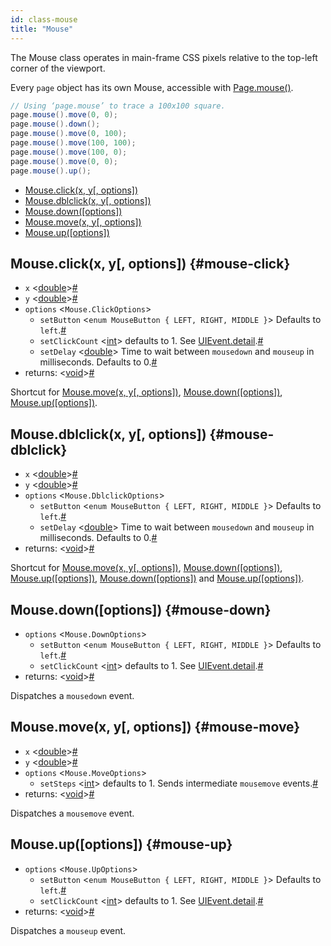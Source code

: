 ```yaml
---
id: class-mouse
title: "Mouse"
---
```


The Mouse class operates in main-frame CSS pixels relative to the top-left corner of the viewport.

Every `page` object has its own Mouse, accessible with [Page.mouse()](./api/class-page.mdx#page-mouse).

```java
// Using ‘page.mouse’ to trace a 100x100 square.
page.mouse().move(0, 0);
page.mouse().down();
page.mouse().move(0, 100);
page.mouse().move(100, 100);
page.mouse().move(100, 0);
page.mouse().move(0, 0);
page.mouse().up();
```


- [Mouse.click(x, y[, options])](./api/class-mouse.mdx#mouse-click)
- [Mouse.dblclick(x, y[, options])](./api/class-mouse.mdx#mouse-dblclick)
- [Mouse.down([options])](./api/class-mouse.mdx#mouse-down)
- [Mouse.move(x, y[, options])](./api/class-mouse.mdx#mouse-move)
- [Mouse.up([options])](./api/class-mouse.mdx#mouse-up)

## Mouse.click(x, y[, options]) {#mouse-click}
- `x`<a aria-hidden="true" tabindex="-1" class="list-anchor-link" id="mouse-click-option-x"/> &#60;[double]&#62;<a href="#mouse-click-option-x" class="list-anchor">#</a>
- `y`<a aria-hidden="true" tabindex="-1" class="list-anchor-link" id="mouse-click-option-y"/> &#60;[double]&#62;<a href="#mouse-click-option-y" class="list-anchor">#</a>
- `options` &#60;`Mouse.ClickOptions`&#62;
  - `setButton`<a aria-hidden="true" tabindex="-1" class="list-anchor-link" id="mouse-click-option-button"/> &#60;`enum MouseButton { LEFT, RIGHT, MIDDLE }`&#62; Defaults to `left`.<a href="#mouse-click-option-button" class="list-anchor">#</a>
  - `setClickCount`<a aria-hidden="true" tabindex="-1" class="list-anchor-link" id="mouse-click-option-click-count"/> &#60;[int]&#62; defaults to 1. See [UIEvent.detail].<a href="#mouse-click-option-click-count" class="list-anchor">#</a>
  - `setDelay`<a aria-hidden="true" tabindex="-1" class="list-anchor-link" id="mouse-click-option-delay"/> &#60;[double]&#62; Time to wait between `mousedown` and `mouseup` in milliseconds. Defaults to 0.<a href="#mouse-click-option-delay" class="list-anchor">#</a>
- returns:<a aria-hidden="true" tabindex="-1" class="list-anchor-link" id="mouse-click-return"/> &#60;[void]&#62;<a href="#mouse-click-return" class="list-anchor">#</a>

Shortcut for [Mouse.move(x, y[, options])](./api/class-mouse.mdx#mouse-move), [Mouse.down([options])](./api/class-mouse.mdx#mouse-down), [Mouse.up([options])](./api/class-mouse.mdx#mouse-up).

## Mouse.dblclick(x, y[, options]) {#mouse-dblclick}
- `x`<a aria-hidden="true" tabindex="-1" class="list-anchor-link" id="mouse-dblclick-option-x"/> &#60;[double]&#62;<a href="#mouse-dblclick-option-x" class="list-anchor">#</a>
- `y`<a aria-hidden="true" tabindex="-1" class="list-anchor-link" id="mouse-dblclick-option-y"/> &#60;[double]&#62;<a href="#mouse-dblclick-option-y" class="list-anchor">#</a>
- `options` &#60;`Mouse.DblclickOptions`&#62;
  - `setButton`<a aria-hidden="true" tabindex="-1" class="list-anchor-link" id="mouse-dblclick-option-button"/> &#60;`enum MouseButton { LEFT, RIGHT, MIDDLE }`&#62; Defaults to `left`.<a href="#mouse-dblclick-option-button" class="list-anchor">#</a>
  - `setDelay`<a aria-hidden="true" tabindex="-1" class="list-anchor-link" id="mouse-dblclick-option-delay"/> &#60;[double]&#62; Time to wait between `mousedown` and `mouseup` in milliseconds. Defaults to 0.<a href="#mouse-dblclick-option-delay" class="list-anchor">#</a>
- returns:<a aria-hidden="true" tabindex="-1" class="list-anchor-link" id="mouse-dblclick-return"/> &#60;[void]&#62;<a href="#mouse-dblclick-return" class="list-anchor">#</a>

Shortcut for [Mouse.move(x, y[, options])](./api/class-mouse.mdx#mouse-move), [Mouse.down([options])](./api/class-mouse.mdx#mouse-down), [Mouse.up([options])](./api/class-mouse.mdx#mouse-up), [Mouse.down([options])](./api/class-mouse.mdx#mouse-down) and [Mouse.up([options])](./api/class-mouse.mdx#mouse-up).

## Mouse.down([options]) {#mouse-down}
- `options` &#60;`Mouse.DownOptions`&#62;
  - `setButton`<a aria-hidden="true" tabindex="-1" class="list-anchor-link" id="mouse-down-option-button"/> &#60;`enum MouseButton { LEFT, RIGHT, MIDDLE }`&#62; Defaults to `left`.<a href="#mouse-down-option-button" class="list-anchor">#</a>
  - `setClickCount`<a aria-hidden="true" tabindex="-1" class="list-anchor-link" id="mouse-down-option-click-count"/> &#60;[int]&#62; defaults to 1. See [UIEvent.detail].<a href="#mouse-down-option-click-count" class="list-anchor">#</a>
- returns:<a aria-hidden="true" tabindex="-1" class="list-anchor-link" id="mouse-down-return"/> &#60;[void]&#62;<a href="#mouse-down-return" class="list-anchor">#</a>

Dispatches a `mousedown` event.

## Mouse.move(x, y[, options]) {#mouse-move}
- `x`<a aria-hidden="true" tabindex="-1" class="list-anchor-link" id="mouse-move-option-x"/> &#60;[double]&#62;<a href="#mouse-move-option-x" class="list-anchor">#</a>
- `y`<a aria-hidden="true" tabindex="-1" class="list-anchor-link" id="mouse-move-option-y"/> &#60;[double]&#62;<a href="#mouse-move-option-y" class="list-anchor">#</a>
- `options` &#60;`Mouse.MoveOptions`&#62;
  - `setSteps`<a aria-hidden="true" tabindex="-1" class="list-anchor-link" id="mouse-move-option-steps"/> &#60;[int]&#62; defaults to 1. Sends intermediate `mousemove` events.<a href="#mouse-move-option-steps" class="list-anchor">#</a>
- returns:<a aria-hidden="true" tabindex="-1" class="list-anchor-link" id="mouse-move-return"/> &#60;[void]&#62;<a href="#mouse-move-return" class="list-anchor">#</a>

Dispatches a `mousemove` event.

## Mouse.up([options]) {#mouse-up}
- `options` &#60;`Mouse.UpOptions`&#62;
  - `setButton`<a aria-hidden="true" tabindex="-1" class="list-anchor-link" id="mouse-up-option-button"/> &#60;`enum MouseButton { LEFT, RIGHT, MIDDLE }`&#62; Defaults to `left`.<a href="#mouse-up-option-button" class="list-anchor">#</a>
  - `setClickCount`<a aria-hidden="true" tabindex="-1" class="list-anchor-link" id="mouse-up-option-click-count"/> &#60;[int]&#62; defaults to 1. See [UIEvent.detail].<a href="#mouse-up-option-click-count" class="list-anchor">#</a>
- returns:<a aria-hidden="true" tabindex="-1" class="list-anchor-link" id="mouse-up-return"/> &#60;[void]&#62;<a href="#mouse-up-return" class="list-anchor">#</a>

Dispatches a `mouseup` event.

[Browser]: ./api/class-browser.mdx "Browser"
[BrowserContext]: ./api/class-browsercontext.mdx "BrowserContext"
[BrowserType]: ./api/class-browsertype.mdx "BrowserType"
[ConsoleMessage]: ./api/class-consolemessage.mdx "ConsoleMessage"
[Dialog]: ./api/class-dialog.mdx "Dialog"
[Download]: ./api/class-download.mdx "Download"
[ElementHandle]: ./api/class-elementhandle.mdx "ElementHandle"
[FileChooser]: ./api/class-filechooser.mdx "FileChooser"
[Frame]: ./api/class-frame.mdx "Frame"
[JSHandle]: ./api/class-jshandle.mdx "JSHandle"
[Keyboard]: ./api/class-keyboard.mdx "Keyboard"
[Locator]: ./api/class-locator.mdx "Locator"
[Mouse]: ./api/class-mouse.mdx "Mouse"
[Page]: ./api/class-page.mdx "Page"
[Playwright]: ./api/class-playwright.mdx "Playwright"
[PlaywrightException]: ./api/class-playwrightexception.mdx "PlaywrightException"
[Request]: ./api/class-request.mdx "Request"
[Response]: ./api/class-response.mdx "Response"
[Route]: ./api/class-route.mdx "Route"
[Selectors]: ./api/class-selectors.mdx "Selectors"
[TimeoutError]: ./api/class-timeouterror.mdx "TimeoutError"
[Touchscreen]: ./api/class-touchscreen.mdx "Touchscreen"
[Tracing]: ./api/class-tracing.mdx "Tracing"
[Video]: ./api/class-video.mdx "Video"
[WebSocket]: ./api/class-websocket.mdx "WebSocket"
[WebSocketFrame]: ./api/class-websocketframe.mdx "WebSocketFrame"
[Worker]: ./api/class-worker.mdx "Worker"
[Element]: https://developer.mozilla.org/en-US/docs/Web/API/element "Element"
[EvaluationArgument]: ./core-concepts.mdx#evaluation-argument "EvaluationArgument"
[Promise]: https://developer.mozilla.org/en-US/docs/Web/JavaScript/Reference/Global_Objects/Promise "Promise"
[iterator]: https://developer.mozilla.org/en-US/docs/Web/JavaScript/Reference/Iteration_protocols "Iterator"
[origin]: https://developer.mozilla.org/en-US/docs/Glossary/Origin "Origin"
[selector]: https://developer.mozilla.org/en-US/docs/Web/CSS/CSS_Selectors "selector"
[Serializable]: https://developer.mozilla.org/en-US/docs/Web/JavaScript/Reference/Global_Objects/JSON/stringify#Description "Serializable"
[UIEvent.detail]: https://developer.mozilla.org/en-US/docs/Web/API/UIEvent/detail "UIEvent.detail"
[UnixTime]: https://en.wikipedia.org/wiki/Unix_time "Unix Time"
[xpath]: https://developer.mozilla.org/en-US/docs/Web/XPath "xpath"

[boolean]: https://docs.oracle.com/javase/tutorial/java/nutsandbolts/datatypes.html "boolean"
[byte&#91;&#93;]: https://docs.oracle.com/javase/tutorial/java/nutsandbolts/datatypes.html "byte[]"
[Consumer]: https://docs.oracle.com/javase/8/docs/api/java/util/function/Consumer.html "Consumer"
[double]: https://docs.oracle.com/javase/tutorial/java/nutsandbolts/datatypes.html "double"
[InputStream]: https://docs.oracle.com/javase/8/docs/api/java/io/InputStream.html "InputStream"
[int]: https://docs.oracle.com/javase/tutorial/java/nutsandbolts/datatypes.html "int"
[List]: https://docs.oracle.com/javase/8/docs/api/java/util/List.html "List"
[Map]: https://docs.oracle.com/javase/8/docs/api/java/util/Map.html "Map"
[null]: https://docs.oracle.com/javase/specs/jls/se8/html/jls-3.html#jls-3.10.7 "null"
[Object]: https://docs.oracle.com/javase/8/docs/api/java/lang/Object.html "Object"
[Path]: https://docs.oracle.com/javase/8/docs/api/java/nio/file/Path.html "Path"
[Pattern]: https://docs.oracle.com/javase/8/docs/api/java/util/regex/Pattern.html "Pattern"
[Predicate]: https://docs.oracle.com/javase/8/docs/api/java/util/function/Predicate.html "Predicate"
[void]: https://docs.oracle.com/javase/tutorial/java/javaOO/methods.html "void"
[Runnable]: https://docs.oracle.com/javase/8/docs/api/java/lang/Runnable.html "Runnable"
[RuntimeException]: https://docs.oracle.com/javase/8/docs/api/java/lang/RuntimeException.html "RuntimeException"
[String]: https://docs.oracle.com/javase/8/docs/api/java/lang/String.html "String"

[all available image tags]: https://mcr.microsoft.com/v2/playwright/java/tags/list "all available image tags"
[Docker Hub]: https://hub.docker.com/_/microsoft-playwright-java "Docker Hub"
[Dockerfile.focal]: https://github.com/microsoft/playwright-java/blob/master/Dockerfile.focal "Dockerfile.focal"

[installation-managing-browser-binaries]: ./installation.mdx#managing-browser-binaries "Installation: Manage browser binaries"
